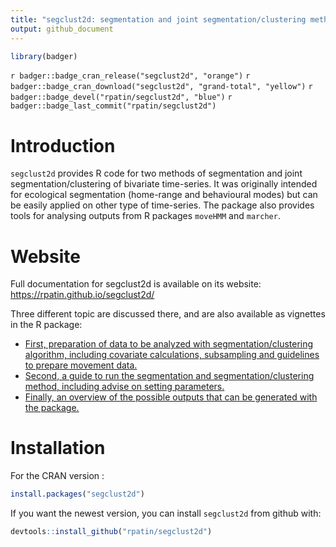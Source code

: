 ```yaml
---
title: "segclust2d: segmentation and joint segmentation/clustering methods for R"
output: github_document
---
```



```r
library(badger)
```


`r badger::badge_cran_release("segclust2d", "orange")`
`r badger::badge_cran_download("segclust2d", "grand-total", "yellow")`
`r badger::badge_devel("rpatin/segclust2d", "blue")`
`r badger::badge_last_commit("rpatin/segclust2d")`

# Introduction

`segclust2d` provides R code for two methods of segmentation and joint
segmentation/clustering of bivariate time-series. It was originally intended for
ecological segmentation (home-range and behavioural modes) but can be easily
applied on other type of time-series. The package also provides tools for
analysing outputs from R packages `moveHMM` and `marcher`.

# Website

Full documentation for segclust2d is available on its website:
[https://rpatin.github.io/segclust2d/](https://rpatin.github.io/segclust2d/)

Three different topic are discussed there, and are also available as vignettes in the R package:


- [First, preparation of data to be analyzed with segmentation/clustering algorithm, including covariate calculations, subsampling and guidelines to prepare movement data.](https://rpatin.github.io/segclust2d/articles/v01_preparing_data.html)
- [Second, a guide to run the segmentation and segmentation/clustering method, including advise on setting parameters.](https://rpatin.github.io/segclust2d/articles/v02_run_segclust2d.html)
- [Finally, an overview of the possible outputs that can be generated with the package.](https://rpatin.github.io/segclust2d/articles/v03_explore_outputs.html)

# Installation

For the CRAN version : 
```r
install.packages("segclust2d")
```

If you want the newest version, you can install `segclust2d` from github with:

```r
devtools::install_github("rpatin/segclust2d")
```

